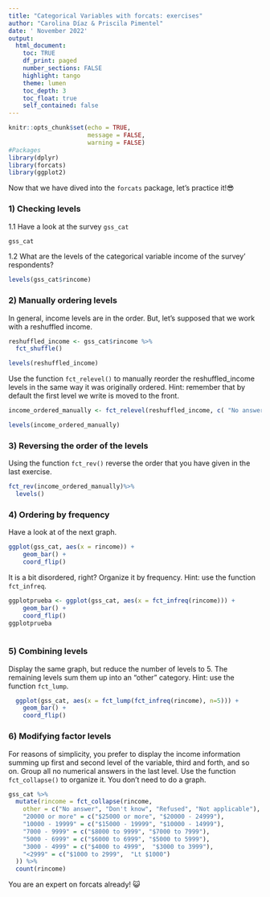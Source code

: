 ```yaml
---
title: "Categorical Variables with forcats: exercises"
author: "Carolina Díaz & Priscila Pimentel"
date: ' November 2022'
output: 
  html_document:
    toc: TRUE
    df_print: paged
    number_sections: FALSE
    highlight: tango
    theme: lumen
    toc_depth: 3
    toc_float: true
    self_contained: false
---
```


```r

knitr::opts_chunk$set(echo = TRUE,
                      message = FALSE, 
                      warning = FALSE)
#Packages
library(dplyr)
library(forcats)
library(ggplot2)
```


Now that we have dived into the `forcats` package, let's practice it!😎

### 1) Checking levels 

1.1 Have a look at the survey `gss_cat`

```r
gss_cat 
```

1.2 What are the levels of the categorical variable income of the survey' respondents?  

```r
levels(gss_cat$rincome)
```
### 2) Manually ordering levels

In general, income levels are in the order. But, let's supposed that we work with a reshuffled income.

```r
reshuffled_income <- gss_cat$rincome %>%
  fct_shuffle()

levels(reshuffled_income)
```

Use the function `fct_relevel()` to manually reorder the reshuffled_income levels in the same way it was originally ordered. Hint: remember that by default the first level we write is moved to the front.

```r

income_ordered_manually <- fct_relevel(reshuffled_income, c( "No answer", "Don't know", "Refused", "$25000 or more", "$20000 - 24999", "$15000 - 19999", "$10000 - 14999", "$8000 to 9999",  "$7000 to 7999",  "$6000 to 6999", "$5000 to 5999", "$4000 to 4999",  "$3000 to 3999", "$1000 to 2999",  "Lt $1000", "Not applicable"))

levels(income_ordered_manually)
```

### 3) Reversing the order of the levels 

Using the function `fct_rev()` reverse the order that you have given in the last exercise.

```r

fct_rev(income_ordered_manually)%>%
  levels()

```

### 4) Ordering by frequency

Have a look at of the next graph.  
    
```r
ggplot(gss_cat, aes(x = rincome)) + 
    geom_bar() + 
    coord_flip() 
```

It is a bit disordered, right? Organize it by frequency. Hint: use the function `fct_infreq`.

```r

ggplotprueba <- ggplot(gss_cat, aes(x = fct_infreq(rincome))) + 
    geom_bar() + 
    coord_flip() 
ggplotprueba
    
```

### 5) Combining levels

Display the same graph, but reduce the number of levels to 5. The remaining levels sum them up into an "other" category. Hint: use the function `fct_lump`.

```r

  ggplot(gss_cat, aes(x = fct_lump(fct_infreq(rincome), n=5))) + 
    geom_bar() + 
    coord_flip()
```

### 6) Modifying factor levels

For reasons of simplicity, you prefer to display the income information summing up first and second level of the variable, third and forth, and so on. Group all no numerical answers in the last level. Use the function `fct_collapse()` to organize it. You don't need to do a graph.

```r

gss_cat %>%
  mutate(rincome = fct_collapse(rincome,
    other = c("No answer", "Don't know", "Refused", "Not applicable"),
    "20000 or more" = c("$25000 or more", "$20000 - 24999"),
    "10000 - 19999" = c("$15000 - 19999", "$10000 - 14999"),
    "7000 - 9999" = c("$8000 to 9999", "$7000 to 7999"),
    "5000 - 6999" = c("$6000 to 6999", "$5000 to 5999"),
    "3000 - 4999" = c("$4000 to 4999",  "$3000 to 3999"),
    "<2999" = c("$1000 to 2999",  "Lt $1000")
  )) %>%
  count(rincome)

```

You are an expert on forcats already! 😺